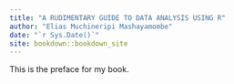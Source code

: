 ```yaml
--- 
title: "A RUDIMENTARY GUIDE TO DATA ANALYSIS USING R"
author: "Elias Muchineripi Mashayamombe"
date: "`r Sys.Date()`"
site: bookdown::bookdown_site
---
```


\preface

This is the preface for my book.
